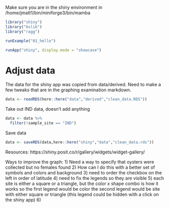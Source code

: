 
Make sure you are in the shiny environment in /home/jmatt1/bin/miniforge3/bin/mamba

```r
library("shiny")
library("bslib")
library("ragg")

runExample("01_hello")
```

```r
runApp("shiny", display.mode = "showcase")
```

# Adjust data

The data for the shiny app was copied from data/derived.  Need to make a few tweaks that are in the graphing examination markdown. 

```r
data <- readRDS(here::here("data","derived","clean_data.RDS"))
```

Take out IND data, doesn't add anything

```r
data <- data %>%
  filter(!sample_site == "IND")
```

Save data

```r
data <- saveRDS(data,here::here("shiny","data","clean_data.rds"))
```

Resources: 
https://shiny.posit.co/r/gallery/widgets/widget-gallery/


Ways to improve the graph: 
 1) Need a way to specify that oysters were collected but no females found 
 2) How can I do this with a better set of symbols and colors and background
 3) need to order the checkbox on the left in order of latitude
 4) need to fix the legends so they are visible
 5)     each site is either a square or a triangle, but the color x shape combo is how it            works
          so the first legend would be color
          the second legend would be site with either square or triangle (this legend could be hidden with a click on the shiny app)
 6) 